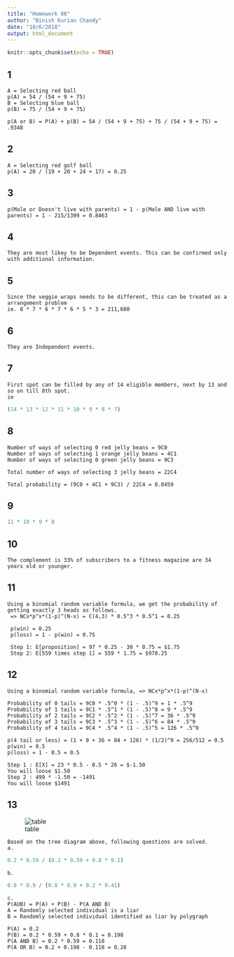 ```yaml
---
title: "Homework 06"
author: "Binish Kurian Chandy"
date: "10/6/2018"
output: html_document
---
```


```r
knitr::opts_chunk$set(echo = TRUE)
```

## 1
```
A = Selecting red ball
p(A) = 54 / (54 + 9 + 75)
B = Selecting blue ball
p(B) = 75 / (54 + 9 + 75)

p(A or B) = P(A) + p(B) = 54 / (54 + 9 + 75) + 75 / (54 + 9 + 75) = .9348
```

## 2
```
A = Selecting red golf ball
p(A) = 20 / (19 + 20 + 24 + 17) = 0.25
```

## 3
```
p(Male or Doesn't live with parents) = 1 - p(Male AND live with parents) = 1 - 215/1399 = 0.8463
```

## 4
```
They are most likey to be Dependent events. This can be confirmed only with additional information.
```

## 5
```
Since the veggie wraps needs to be different, this can be treated as a arrangement problem
ie. 8 * 7 * 6 * 7 * 6 * 5 * 3 = 211,680
```

## 6
```
They are Independent events.
```

## 7
```
First spot can be filled by any of 14 eligible members, next by 13 and so on till 8th spot.
ie  
```
```r
(14 * 13 * 12 * 11 * 10 * 9 * 8 * 7)
```

## 8
```
Number of ways of selecting 0 red jelly beans = 9C0
Number of ways of selecting 1 orange jelly beans = 4C1
Number of ways of selecting 0 green jelly beans = 9C3

Total number of ways of selecting 3 jelly beans = 22C4

Total probability = (9C0 + 4C1 + 9C3) / 22C4 = 0.0459
```

## 9
```r
11 * 10 * 9 * 8
```

## 10
```
The complement is 33% of subscribers to a fitness magazine are 34 years old or younger.
```

## 11
```
Using a binomial random variable formula, we get the probability of getting exactly 3 heads as follows.
 => NCx*p^x*(1-p)^(N-x) = C(4,3) * 0.5^3 * 0.5^1 = 0.25
 
 p(win) = 0.25
 p(loss) = 1 - p(win) = 0.75 
 
 Step 1: E[proposition] = 97 * 0.25 - 30 * 0.75 = $1.75
 Step 2: E[559 times step 1] = 559 * 1.75 = $978.25
```

## 12
```
Using a binomial random variable formula, => NCx*p^x*(1-p)^(N-x)

Probability of 0 tails = 9C0 * .5^0 * (1 - .5)^9 = 1 * .5^9
Probability of 1 tails = 9C1 * .5^1 * (1 - .5)^8 = 9 * .5^9
Probability of 2 tails = 9C2 * .5^2 * (1 - .5)^7 = 36 * .5^9
Probability of 3 tails = 9C3 * .5^3 * (1 - .5)^6 = 84 * .5^9
Probability of 4 tails = 9C4 * .5^4 * (1 - .5)^5 = 126 * .5^9

p(4 tail or less) = (1 + 9 + 36 + 84 + 126) * (1/2)^9 = 256/512 = 0.5
p(win) = 0.5
p(loss) = 1 - 0.5 = 0.5

Step 1 : E[X] = 23 * 0.5 - 0.5 * 26 = $-1.50
You will loose $1.50
Step 2 : 499 * -1.50 = -1491
You will loose $1491
```

## 13
![table](table.png) 
```
Based on the tree diagram above, following questions are solved.
a.
```
```r
0.2 * 0.59 / (0.2 * 0.59 + 0.8 * 0.1)
```
```
b.
```
```r
0.8 * 0.9 / (0.8 * 0.9 + 0.2 * 0.41)
```
```
c.
P(AUB) = P(A) + P(B) - P(A AND B)
A = Randomly selected individual is a liar
B = Randomly selected individual identified as liar by polygraph

P(A) = 0.2
P(B) = 0.2 * 0.59 + 0.8 * 0.1 = 0.198
P(A AND B) = 0.2 * 0.59 = 0.118
P(A OR B) = 0.2 + 0.198 - 0.118 = 0.28
```